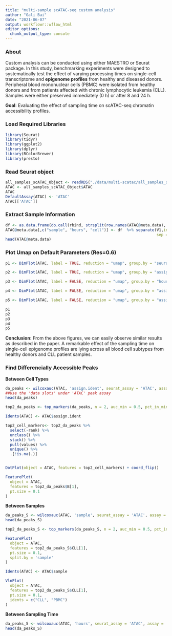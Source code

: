 ```yaml
---
title: "multi-sample scATAC-seq custom analysis"
author: "Gali Bai"
date: "2021-06-07"
output: workflowr::wflow_html
editor_options:
  chunk_output_type: console
---
```


### About

Custom analysis can be conducted using either MAESTRO or Seurat package. In this study, benchmarking experiments were designed to systematically test the effect of varying processing times on single-cell transcriptome and **epigenome profiles** from healthy and diseased donors. Peripheral blood mononuclear cells (PBMC) were isolated from healthy donors and from patients affected with chronic lymphocytic leukemia (CLL). Samples were either preserved immediately (0 h) or after 8 and 24 h.

**Goal**: Evaluating the effect of sampling time on scATAC-seq chromatin accessibility profiles.

### Load Required Libraries
```r
library(Seurat)
library(tidyr)
library(ggplot2)
library(dplyr)
library(RColorBrewer)
library(presto)
```

### Read Seurat object
```r
all_samples_scATAC_Object <- readRDS("./data/multi-scatac/all_samples_scATAC_Object.rds")
ATAC <- all_samples_scATAC_Object$ATAC
ATAC
DefaultAssay(ATAC) <- 'ATAC'
ATAC[['ATAC']]
```


### Extract Sample Information
```r
df <- as.data.frame(do.call(rbind, strsplit(row.names(ATAC@meta.data), '@')))
ATAC@meta.data[,c("sample", "hours", "cell")] <- df  %>% separate(V1,into = c("sample", "hours"), 
                                                                  sep = "(?<=[A-Za-z])(?=[0-9])")
head(ATAC@meta.data)
```


### Plot Umap on Default Parameters (Res=0.6)

```r
p1 <- DimPlot(ATAC, label = TRUE, reduction = "umap", group.by = "seurat_clusters", repel=T, pt.size = 0.3, label.size = 3) + labs(title = "Clustering of PBMCs from all samples")

p2 <- DimPlot(ATAC, label = TRUE, reduction = "umap", group.by = "assign.ident", repel=T, pt.size = 0.3, label.size = 3) + labs(title = "Annotaion of PBMCs from all samples")

p3 <- DimPlot(ATAC, label = FALSE, reduction = "umap", group.by = "hours",repel=T, pt.size = 0.3, label.size = 2.5,cols = brewer.pal(3,"Dark2")) + labs(title = "Clustering of PBMCs in different time points")

p4 <- DimPlot(ATAC, label = FALSE, reduction = "umap", group.by = "assign.ident",split.by = "hours",repel=T, pt.size = 0.3, label.size = 2.5,cols = brewer.pal(6,"Dark2")) + labs(title = "Clustering of PBMCs in different time points")

p5 <- DimPlot(ATAC, label = FALSE, reduction = "umap", group.by = "assign.ident", split.by = "sample", repel=T, pt.size = 0.5, label.size = 2.5, cols = brewer.pal(6,"Dark2")) + labs(title = "Clustering of PBMCs for patients and normal")

p1
p2
p3
p4
p5
```

**Conclusion:** From the above figures, we can easily observe similar results as described in the paper. A remarkable effect of the sampling time on single-cell epigenome profiles are lying across all blood cell subtypes from healthy donors and CLL patient samples.

### Find Differencially Accessible Peaks

**Between Cell Types**
```r
da_peaks <- wilcoxauc(ATAC, 'assign.ident', seurat_assay = 'ATAC', assay = 'data')
##Use the 'data slots' under 'ATAC' peak assay
head(da_peaks)

top2_da_peaks <- top_markers(da_peaks, n = 2, auc_min = 0.5, pct_in_min = 10, pct_out_max = 10)

Idents(ATAC) <- ATAC$assign.ident

top2_cell_markers<- top2_da_peaks %>%
  select(-rank) %>% 
  unclass() %>% 
  stack() %>%
  pull(values) %>%
  unique() %>%
  .[!is.na(.)]


DotPlot(object = ATAC, features = top2_cell_markers) + coord_flip()

FeaturePlot(
  object = ATAC,
  features = top2_da_peaks$B[1],
  pt.size = 0.1
)
```

**Between Samples**
```r

da_peaks_S <- wilcoxauc(ATAC, 'sample', seurat_assay = 'ATAC', assay = 'data')
head(da_peaks_S)

top2_da_peaks_S <- top_markers(da_peaks_S, n = 2, auc_min = 0.5, pct_in_min = 10, pct_out_max = 10)

FeaturePlot(
  object = ATAC,
  features = top2_da_peaks_S$CLL[1],
  pt.size = 0.1,
  split.by = 'sample'
)

Idents(ATAC) <- ATAC$sample

VlnPlot(
  object = ATAC,
  features = top2_da_peaks_S$CLL[1],
  pt.size = 0.1,
  idents = c("CLL", "PBMC")
)
```

**Between Sampling Time**
```r
da_peaks_S <- wilcoxauc(ATAC, 'hours', seurat_assay = 'ATAC', assay = 'data')
head(da_peaks_S)

```



